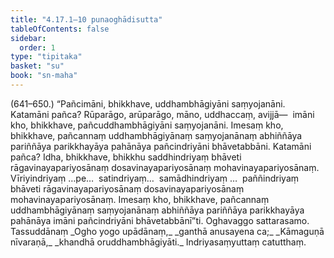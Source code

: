 ```yaml
---
title: "4.17.1–10 punaoghādisutta"
tableOfContents: false
sidebar:
  order: 1
type: "tipitaka"
basket: "su"
book: "sn-maha"
---
```



<DynamicBreadcrumb />

<Paragraph type="center" book="sn-maha">
(641–650.)
</Paragraph>

<Paragraph number="1279" book="sn-maha">
“Pañcimāni, bhikkhave, uddhambhāgiyāni saṃyojanāni. Katamāni pañca? Rūparāgo, arūparāgo, māno, uddhaccaṃ, avijjā—  imāni kho, bhikkhave, pañcuddhambhāgiyāni saṃyojanāni. Imesaṃ kho, bhikkhave, pañcannaṃ uddhambhāgiyānaṃ saṃyojanānaṃ abhiññāya pariññāya parikkhayāya pahānāya pañcindriyāni bhāvetabbāni. Katamāni pañca? Idha, bhikkhave, bhikkhu saddhindriyaṃ bhāveti rāgavinayapariyosānaṃ dosavinayapariyosānaṃ mohavinayapariyosānaṃ. Vīriyindriyaṃ …pe…  satindriyaṃ…  samādhindriyaṃ …  paññindriyaṃ bhāveti rāgavinayapariyosānaṃ dosavinayapariyosānaṃ mohavinayapariyosānaṃ. Imesaṃ kho, bhikkhave, pañcannaṃ uddhambhāgiyānaṃ saṃyojanānaṃ abhiññāya pariññāya parikkhayāya pahānāya imāni pañcindriyāni bhāvetabbānī”ti.

</Paragraph>

<Paragraph number="1280" type="center" book="sn-maha">
Oghavaggo sattarasamo.



</Paragraph>

<Paragraph number="1281" type="center" book="sn-maha">
Tassuddānaṃ


</Paragraph>

<Paragraph number="1282" type="verses" book="sn-maha">
_Ogho yogo upādānaṃ,_  
_ganthā anusayena ca;_  
_Kāmaguṇā nīvaraṇā,_  
_khandhā oruddhambhāgiyāti._  


</Paragraph>

<Paragraph number="1283" type="center" book="sn-maha">
Indriyasaṃyuttaṃ catutthaṃ.
</Paragraph>